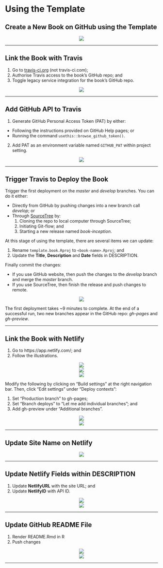 # Using the Template {#demo}

## Create a New Book on GitHub using the Template

<center>![](images/a9676ba37e5e4ca8b9489239db8cb8d8.png)</center>

***

## Link the Book with Travis

1. Go to [travis-ci.org](https://travis-ci.org/) (not travis-ci.com);
2. Authorise Travis access to the book’s GitHub repo; and
3. Toggle legacy service integration for the book’s GitHub repo.

<center>![](images/baef0bd157faee7c5dac5dbe2712c3b6.png)</center>

***

## Add GitHub API to Travis

1. Generate GitHub Personal Access Token (PAT) by either:
  *	Following the instructions provided on GitHub Help pages; or
  *	Running the command ```usethis::browse_github_token()```.
2. Add PAT as an environment variable named `GITHUB_PAT` within project setting.

<center>![](images/0fcd976cfcba59500407c33c05ecd4b0.png)</center>

***

## Trigger Travis to Deploy the Book

Trigger the first deployment on the *master* and *develop* branches.
You can do it either:

* Directly from GitHub by pushing changes into a new branch call *develop*; or
* Through [SourceTree](https://www.sourcetreeapp.com/) by:
  1. Cloning the repo to local computer through SourceTree;
  2. Initiating Git-flow; and
  3. Starting a new release named *book-inception*.

At this stage of using the template, there are several items we can update:

1. Rename `template.book.Rproj` to `<book-name>.Rproj`; and
2. Update the **Title**, **Description** and **Date** fields in DESCRIPTION.

Finally commit the changes:

* If you use GitHub website, then push the changes to the *develop* branch and
merge the *master* branch.
* If you use SourceTree, then finish the release and push changes to remote.

<center>![](images/317f5871bf095360684ad70f23eec266.png)</center>

The first deployment takes ~9 minutes to complete. At the end of a
successful run, two new branches appear in the GitHub repo: *gh-pages* and
*gh-preview*.

***

## Link the Book with Netlify

1. Go to https://app.netlify.com/; and
2. Follow the illustrations.

<center>![](images/db5b10aba61256bb01d9731ac2cd0830.png)</center>

<center>![](images/75b90a0fdcfbad8c4cea92c8c0ba013a.png)</center>

<center>![](images/3be8c926bcd3b95f738a64ca8193c3e8.png)</center>

Modify the following by clicking on "Build settings" at the right navigation
bar. Then, click "Edit settings" under "Deploy contexts":

1. Set "Production branch" to gh-pages;
2. Set "Branch deploys" to "Let me add individual branches"; and 
3. Add gh-preview under "Additional branches". 

<center>![](images/da630a35606ef9313dae374c8e8f1cd7.png)</center>

<center>![](images/5aae39e4fb32a148c6d8a59f2c87b5de.png)</center>

***

## Update Site Name on Netlify

<center>![](images/4969813bdca8f1b44bd7b7cd5266ff36.png)</center>

***

## Update Netlify Fields within DESCRIPTION 

1. Update **NetlifyURL** with the site URL; and
2. Update **NetlifyID** with API ID.

<center>![](images/0d6fe5708049ecd979b23cc75c2ff9dc.png)</center>

<center>![](images/63fd32aaaf30f529e9f1e458e18fbd87.png)</center>

***

## Update GitHub README File

1. Render README.Rmd in R
2. Push changes 

<center>![](images/1d6ec6730103d6654ec4dc8e03c642be.png)</center>

<center>![](images/1db9c26c547348c10d24a7f86ce3d3ca.png)</center>

***

